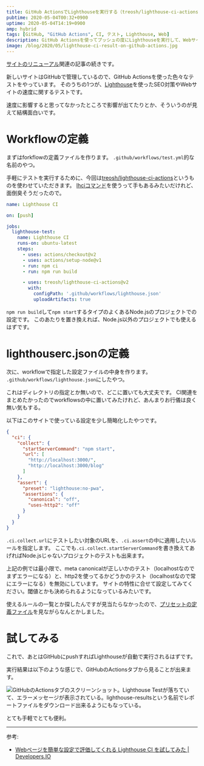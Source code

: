 ```yaml
---
title: GitHub ActionsでLighthouseを実行する（treosh/lighthouse-ci-actions@v2使用）
pubtime: 2020-05-04T00:32+0900
uptime: 2020-05-04T14:19+0900
amp: hybrid
tags: [GitHub, "GitHub Actions", CI, テスト, Lighthouse, Web]
description: GitHub Actionsを使ってプッシュの度にLighthouseを実行して、WebサイトのSEO対策の状況を自動的にテストしてもらう方法です。テスト結果はActionsのログから見れる他、Artifactとしても保存されます。
image: /blog/2020/05/lighthouse-ci-result-on-github-actions.jpg
---
```


[サイトのリニューアル](/blog/2020/05/blanktar-renewal)関連の記事の続きです。

新しいサイトはGitHubで管理しているので、GitHub Actionsを使った色々なテストをやっています。
そのうちの1つが、[Lighthouse](https://github.com/GoogleChrome/lighthouse)を使ったSEO対策やWebサイトの速度に関するテストです。

速度に影響すると思ってなかったところで影響が出てたりとか、そういうのが見えて結構面白いです。


# Workflowの定義

まずはforkflowの定義ファイルを作ります。
`.github/workflows/test.yml`的な名前のやつ。

手軽にテストを実行するために、今回は[treosh/lighthouse-ci-actions](https://github.com/treosh/lighthouse-ci-action)というものを使わせていただきます。
[lhciコマンド](https://github.com/GoogleChrome/lighthouse-ci/blob/master/docs/cli.md)を使うって手もあるみたいだけれど、面倒臭そうだったので。

``` yaml
name: Lighthouse CI

on: [push]

jobs:
  lighthouse-test:
    name: Lighthouse CI
    runs-on: ubuntu-latest
    steps:
      - uses: actions/checkout@v2
      - uses: actions/setup-node@v1
      - run: npm ci
      - run: npm run build

      - uses: treosh/lighthouse-ci-actions@v2
        with:
          configPath: '.github/workflows/lighthouse.json'
          uploadArtifacts: true
```

`npm run build`して`npm start`するタイプのよくあるNode.jsのプロジェクトでの設定です。
このあたりを置き換えれば、Node.js以外のプロジェクトでも使えるはずです。


# lighthouserc.jsonの定義

次に、workflowで指定した設定ファイルの中身を作ります。
`.github/workflows/lighthouse.json`にしたやつ。

これはディレクトリの指定とか無いので、どこに置いても大丈夫です。
CI関連をまとめたかったのでworkflowsの中に置いてみたけれど、あんまりお行儀は良く無い気もする。

以下はこのサイトで使っている設定を少し簡略化したやつです。

``` json
{
  "ci": {
    "collect": {
      "startServerCommand": "npm start",
      "url": [
        "http://localhost:3000/",
        "http://localhost:3000/blog"
      ]
    },
    "assert": {
      "preset": "lighthouse:no-pwa",
      "assertions": {
        "canonical": "off",
        "uses-http2": "off"
      }
    }
  }
}
```

`.ci.collect.url`にテストしたい対象のURLを、`.ci.assert`の中に適用したいルールを指定します。
ここでも`.ci.collect.startServerCommand`を書き換えてあげればNode.jsじゃないプロジェクトのテストも出来ます。

上記の例では最小限で、meta canonicalが正しいかのテスト（localhostなのでまずエラーになる）と、http2を使ってるかどうかのテスト（localhostなので常にエラーになる）を無効にしています。
サイトの特性に合せて設定してみてください。閾値とかも決められるようになっているみたいです。

使えるルールの一覧とか探したんですが見当たらなかったので、[プリセットの定義ファイル](https://github.com/GoogleChrome/lighthouse-ci/blob/master/packages/utils/src/presets/all.js)を見ながらなんとかしました。


# 試してみる

これで、あとはGitHubにpushすればLighthouseが自動で実行されるはずです。

実行結果は以下のような感じで、GitHubのActionsタブから見ることが出来ます。

![GitHubのActionsタブのスクリーンショット。Lighthouse Testが落ちていて、エラーメッセージが表示されている。lighthouse-resultsという名前でレポートファイルをダウンロード出来るようにもなっている。](/blog/2020/05/lighthouse-ci-result-on-github-actions.jpg "1280x922")

とても手軽でとても便利。

---

参考:
- [Webページを簡単な設定で評価してくれる Lighthouse CI を試してみた | Developers.IO](https://dev.classmethod.jp/articles/lighthouse-ci/)
